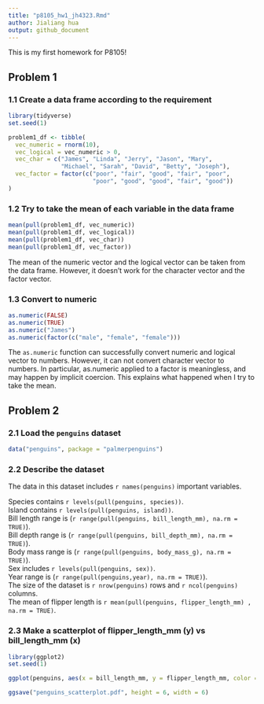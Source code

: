 ```yaml
---
title: "p8105_hw1_jh4323.Rmd"
author: Jialiang hua
output: github_document
---
```


This is my first homework for P8105!

## Problem 1

### 1.1 Create a data frame according to the requirement

```r
library(tidyverse)
set.seed(1)

problem1_df <- tibble(
  vec_numeric = rnorm(10),
  vec_logical = vec_numeric > 0,
  vec_char = c("James", "Linda", "Jerry", "Jason", "Mary", 
               "Michael", "Sarah", "David", "Betty", "Joseph"),
  vec_factor = factor(c("poor", "fair", "good", "fair", "poor", 
                        "poor", "good", "good", "fair", "good"))
)
```

### 1.2 Try to take the mean of each variable in the data frame

```r
mean(pull(problem1_df, vec_numeric))
mean(pull(problem1_df, vec_logical))
mean(pull(problem1_df, vec_char))
mean(pull(problem1_df, vec_factor))
```

The mean of the numeric vector and the logical vector can be taken 
from the data frame. However, it doesn't work for the character vector 
and the factor vector.

### 1.3 Convert to numeric

```r
as.numeric(FALSE)
as.numeric(TRUE)
as.numeric("James")
as.numeric(factor(c("male", "female", "female")))
```

The `as.numeric` function can successfully convert numeric and logical vector
to numbers. However, it can not convert character vector to numbers. In
particular, as.numeric applied to a factor is meaningless, and may happen 
by implicit coercion. This explains what happened when I try to take the mean.

## Problem 2

### 2.1 Load the `penguins` dataset

```r
data("penguins", package = "palmerpenguins")
```

### 2.2 Describe the dataset

The data in this dataset includes `r names(penguins)` important variables.
  
  Species contains `r levels(pull(penguins, species))`.  
  Island contains `r levels(pull(penguins, island))`.  
  Bill length range is (`r range(pull(penguins, bill_length_mm), na.rm =     TRUE)`).  
  Bill depth range is (`r range(pull(penguins, bill_depth_mm), na.rm = TRUE)`).  
  Body mass range is (`r range(pull(penguins, body_mass_g), na.rm = TRUE)`).  
  Sex includes `r levels(pull(penguins, sex))`.  
  Year range is (`r range(pull(penguins,year), na.rm = TRUE)`).  
  The size of the dataset is `r nrow(penguins)` rows and `r ncol(penguins)` columns.  
  The mean of flipper length is `r mean(pull(penguins, flipper_length_mm) , na.rm = TRUE)`.
  
### 2.3 Make a scatterplot of flipper_length_mm (y) vs bill_length_mm (x)

```r
library(ggplot2)
set.seed(1)

ggplot(penguins, aes(x = bill_length_mm, y = flipper_length_mm, color = species)) + geom_point()

ggsave("penguins_scatterplot.pdf", height = 6, width = 6)
```



  
